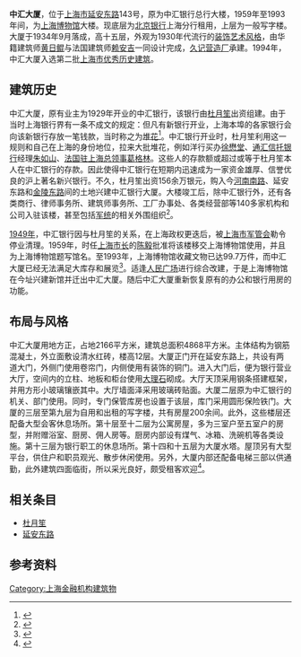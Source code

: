 {{coord|31|13|56|N|121|28|55|E|display=title}}
{{Infobox Modern Building
|image             = New Chung Wei Bank Building Shanghai.JPG
|caption           = 中汇大厦
|name              = 中汇大厦
|location_town     = 上海
|location_country  = {{CHN}}
|owner= 
|architect         = [[黄日鲲|黄日鲲]]
|client            = 久记营造厂
|construction_start_date= 
|completion_date   = 1934年
|cost              = 
|style             = 装饰主义
}}

'''中汇大厦'''，位于[[上海市|上海市]][[延安东路_(上海)|延安东路]]143号，原为中汇银行总行大楼，1959年至1993年间，为[[上海博物馆|上海博物馆]]大楼。现底层为[[北京银行|北京银行]]上海分行租用，上层为一般写字楼。大厦于1934年9月落成，高十五层，外观为1930年代流行的[[装饰艺术|装饰艺术风格]]，由华籍建筑师[[黄日鲲|黄日鲲]]与法国建筑师[[赖安吉|赖安吉]]一同设计完成，[[久记营造厂|久记营造厂]]承建。1994年，中汇大厦入选第二批[[上海市优秀历史建筑|上海市优秀历史建筑]]。

==建筑历史==
中汇大厦，原有业主为1929年开业的中汇银行，该银行由[[杜月笙|杜月笙]]出资组建。由于当时上海银行界有一条不成文的规定：但凡有新银行开业，上海本埠的各家银行会向该新银行存放一笔钱款，当时称之为[[存放同业|堆花]]<ref>{{cite web | title = 黄金荣落架隐退 杜月笙后来居上（5） | publisher = 凤凰网 | url = http://book.ifeng.com/lianzai/detail_2010_10/31/2955495_31.shtml | accessdate = 2011-11-04 | language = zh | archive-date = 2019-01-24 | archive-url = https://web.archive.org/web/20190124082616/http://book.ifeng.com/lianzai/detail_2010_10/31/2955495_31.shtml }}</ref>。中汇银行开业时，杜月笙利用这一规则和自己在上海的身份地位，拉来大批堆花，例如洋行买办[[徐懋堂|徐懋堂]]、[[通汇信托银行|通汇信托银行]]经理[[朱如山|朱如山]]、[[法国驻上海总领事|法国驻上海总领事]][[葛格林|葛格林]]。这些人的存款额或超过或等于杜月笙本人在中汇银行的存款。因此使得中汇银行在短期内迅速成为一家资金雄厚、信誉优良的沪上著名新兴银行。不久，杜月笙出资156余万银元，购入今[[河南南路_(上海)|河南南路]]、延安东路和[[金陵东路|金陵东路]]间的土地兴建中汇银行大厦。大楼竣工后，除中汇银行外，还有各类商行、律师事务所、建筑师事务所、工厂办事处、各类经营部等140多家机构和公司入驻该楼，甚至包括[[军统|军统]]的相关外围组织<ref>{{cite web | title = 延安东路上的中汇银行大楼 | publisher = 上海近代文献馆 | date = 2009-10-13 | url = http://www.yplib.org.cn/structure/jdsh/xx_76238_1.htm | accessdate = 2011-11-04 | language = zh | deadurl = yes | archiveurl = https://archive.is/20121128065134/http://www.yplib.org.cn/structure/jdsh/xx_76238_1.htm | archivedate = 2012-11-28 }}</ref>。

[[上海1949年|1949年]]，中汇银行因与杜月笙的关系，在上海政权更迭后，被[[上海市军管会|上海市军管会]]勒令停业清理。1959年，时任[[上海市长|上海市长]]的[[陈毅|陈毅]]批准将该楼移交上海博物馆使用，并且为上海博物馆题写馆名。至1993年，上海博物馆收藏文物已达99.7万件，而中汇大厦已经无法满足大库存和展览<ref>{{cite web | title = 中汇大楼(曾用名：上海博物馆大楼) | publisher = 上海近代文献馆 | date = 2009-03-28 | url = http://www.yplib.org.cn/structure/jdsh/xx_75154_1.htm | accessdate = 2011-11-04 | language = zh | deadurl = yes | archiveurl = https://archive.is/20121129225112/http://www.yplib.org.cn/structure/jdsh/xx_75154_1.htm | archivedate = 2012-11-29 }}</ref>。适逢[[上海人民广场|人民广场]]进行综合改建，于是上海博物馆在今址兴建新馆并迁出中汇大厦。随后中汇大厦重新恢复原有的办公和银行用房的功能。

==布局与风格==
中汇大厦用地方正，占地2166平方米，建筑总面积4868平方米。主体结构为钢筋混凝土，外立面敷设清水红砖，楼高12层。大厦正门开在延安东路上，共设有两道大门，外侧门使用卷帘门，内侧使用有装饰的铜门。进入大门后，便为银行营业大厅，空间内的立柱、地板和柜台使用[[大理石|大理石]]砌成。大厅天顶采用钢条搭建框架，并用方形小玻璃镶嵌其中。大厅墙面泽采用玻璃砖贴面。大厦二层原为中汇银行的机关、部门使用。同时，专门保管库房也设置于该层，库门采用圆形保险铁门。大厦的三层至第九层为自用和出租的写字楼，共有房屋200余间。此外，这些楼层还配备大型会客休息场所。第十层至十二层为公寓房屋，多为三室户至五室户的房型，并附赠浴室、厨房、佣人房等。厨房内部设有煤气、冰箱、洗碗机等各类设施。第十三层为银行职工的休息场所。第十四和十五层为大厦水塔。屋顶另有大型平台，供住户和职员观光、散步休闲使用。另外，大厦内部还配备电梯三部以供通勤，此外建筑四面临街，所以采光良好，颇受租客欢迎<ref>{{cite web | title = 上海名建筑志>>欧美风情的沪滨广厦>>上海闻人兴建的银行大楼：中汇大楼（原上海博物馆大楼） | publisher = 上海地方志办公室 | url = http://www.shtong.gov.cn/newsite/node2/node71994/node81772/node81774/node81784/userobject1ai108942.html | accessdate = 2011-11-04 | language = zh | archive-date = 2020-09-27 | archive-url = https://web.archive.org/web/20200927112634/http://www.shtong.gov.cn/Newsite/node2/node71994/node81772/node81774/node81784/userobject1ai108942.html }}</ref>。

==相关条目==
*[[杜月笙|杜月笙]]
*[[延安东路_(上海)|延安东路]]

==参考资料==
{{注脚}}

{{上海市第二批优秀历史建筑}}

[[Category:上海金融机构建筑物|Category:上海金融机构建筑物]]
